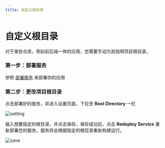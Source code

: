 ```yaml
---
title: 自定义根目录
---
```



<Head>
  <meta name="zeabur:image:title" content="自定义根目录" />
  <meta name="zeabur:image:subtitle" content="根据指定的根目录构建运行" />
  <meta name="twitter:image" content="https://opengraph-dev.zeabur.app/api/og?title=自定义根目录&desc=根据指定的根目录构建运行" />
  <meta name="og:image" content="https://opengraph-dev.zeabur.app/api/og?title=自定义根目录&desc=根据指定的根目录构建运行" />
</Head>

# 自定义根目录

对于某些仓库，例如前后端一体的应用，您需要手动为其指明项目根目录。

### 第一步：部署服务

参照 [部署服务](/zh-CN/get-started) 来部署你的应用

### 第二步：更改项目根目录

点击部署好的服务，并进入设置页面，下拉至 **Root Directory** 一栏

![setting](/deploy/root-directory/setting.png)

输入想要指定的根目录，并点击保存，保存成功后，点击 **Redeploy Service** 重新部署您的服务，服务将会根据指定的根目录重新构建运行。

![save](/deploy/root-directory/save.png)
